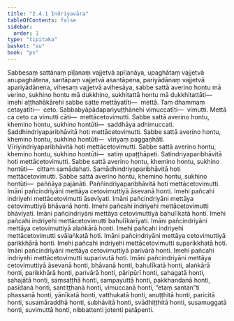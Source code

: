 ```yaml
---
title: "2.4.1 Indriyavāra"
tableOfContents: false
sidebar:
  order: 1
type: "tipitaka"
basket: "su"
book: "ps"
---
```



<DynamicBreadcrumb />

<Division number="23" book="ps" bookNo="26" page="26">

<Paragraph number="1475" book="ps">
Sabbesaṃ sattānaṃ pīḷanaṃ vajjetvā apīḷanāya, upaghātaṃ vajjetvā anupaghātena, santāpaṃ vajjetvā asantāpena, pariyādānaṃ vajjetvā apariyādānena, vihesaṃ vajjetvā avihesāya, sabbe sattā averino hontu mā verino, sukhino hontu mā dukkhino, sukhitattā hontu mā dukkhitattāti—  imehi aṭṭhahākārehi sabbe satte mettāyatīti—  mettā. Taṃ dhammaṃ cetayatīti—  ceto. Sabbabyāpādapariyuṭṭhānehi vimuccatīti—  vimutti. Mettā ca ceto ca vimutti cāti—  mettācetovimutti.
</Paragraph>

<Paragraph number="1476" book="ps">
Sabbe sattā averino hontu, khemino hontu, sukhino hontūti—  saddhāya adhimuccati. Saddhindriyaparibhāvitā hoti mettācetovimutti.
</Paragraph>

<Paragraph number="1477" book="ps">
Sabbe sattā averino hontu, khemino hontu, sukhino hontūti—  vīriyaṃ paggaṇhāti. Vīriyindriyaparibhāvitā hoti mettācetovimutti.
</Paragraph>

<Paragraph number="1478" book="ps">
Sabbe sattā averino hontu, khemino hontu, sukhino hontūti—  satiṃ upaṭṭhāpeti. Satindriyaparibhāvitā hoti mettācetovimutti.
</Paragraph>

<Paragraph number="1479" book="ps">
Sabbe sattā averino hontu, khemino hontu, sukhino hontūti—  cittaṃ samādahati. Samādhindriyaparibhāvitā hoti mettācetovimutti.
</Paragraph>

<Paragraph number="1480" book="ps">
Sabbe sattā averino hontu, khemino hontu, sukhino hontūti—  paññāya pajānāti. Paññindriyaparibhāvitā hoti mettācetovimutti.
</Paragraph>

<Paragraph number="1481" book="ps">
Imāni pañcindriyāni mettāya cetovimuttiyā āsevanā honti. Imehi pañcahi indriyehi mettācetovimutti āsevīyati. Imāni pañcindriyāni mettāya cetovimuttiyā bhāvanā honti. Imehi pañcahi indriyehi mettācetovimutti bhāvīyati. Imāni pañcindriyāni mettāya cetovimuttiyā bahulīkatā honti. Imehi pañcahi indriyehi mettācetovimutti bahulīkarīyati. Imāni pañcindriyāni mettāya cetovimuttiyā alaṅkārā honti. Imehi pañcahi indriyehi mettācetovimutti svālaṅkatā hoti. Imāni pañcindriyāni mettāya cetovimuttiyā parikkhārā honti. Imehi pañcahi indriyehi mettācetovimutti suparikkhatā hoti.
</Paragraph>

<Paragraph number="1482" book="ps">
Imāni pañcindriyāni mettāya cetovimuttiyā parivārā honti. Imehi pañcahi indriyehi mettācetovimutti suparivutā hoti. Imāni pañcindriyāni mettāya cetovimuttiyā āsevanā honti, bhāvanā honti, bahulīkatā honti, alaṅkārā honti, parikkhārā honti, parivārā honti, pāripūrī honti, sahagatā honti, sahajātā honti, saṃsaṭṭhā honti, sampayuttā honti, pakkhandanā honti, pasīdanā honti, santiṭṭhanā honti, vimuccanā honti, “etaṃ santan”ti phassanā honti, yānīkatā honti, vatthukatā honti, anuṭṭhitā honti, paricitā honti, susamāraddhā honti, subhāvitā honti, svādhiṭṭhitā honti, susamuggatā honti, suvimuttā honti, nibbattenti jotenti patāpenti.
</Paragraph>
</Division>
